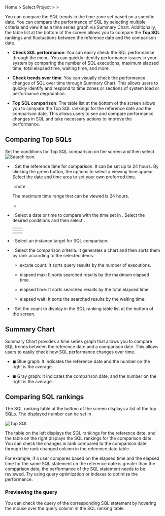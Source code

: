 Home &gt; Select Project &gt; <Cmdname sid="side_analysis" className="uitext" /> &gt; <Cmdname sid="side_dbTopSqlComparison" className="uitext" />

You can compare the SQL trends in the time zone set based on a specific date. You can compare the performance of SQL by selecting multiple criteria and view it as a time series graph via <UI>Summary Chart</UI>. Additionally, the table list at the bottom of the screen allows you to compare the **Top SQL** rankings and fluctuations between the reference date and the comparison date.

<ImgLang img="db-analysis-compare-top-sql.png" desc="Top SQL Comparison" />

- **Check SQL performance**: You can easily check the SQL performance through the <Cmdname sid="side_dbTopSqlComparison" className="uitext" /> menu. You can quickly identify performance issues in your system by comparing the number of SQL executions, maximum elapsed time, total elapsed time, waiting time, and more.

- **Check trends over time**: You can visually check the performance changes of SQL over time through <UI>Summary Chart</UI>. This allows users to quickly identify and respond to time zones or sections of system load or performance degradation.

- **Top SQL comparison**: The table list at the bottom of the screen allows you to compare the Top SQL rankings for the reference date and the comparison date. This allows users to see and compare performance changes in SQL and take necessary actions to improve the performance.

## Comparing Top SQLs

Set the conditions for Top SQL comparison on the screen and then select ![Search icon](/img/ico-btn-search.png).

- <Cmdname sid="reference_time" className="uitext" />: Set the reference time for comparison. It can be set up to 24 hours. By clicking the green button, the options to select a viewing time appear. Select the date and time area to set your own preferred time.

  :::note

  The maximum time range that can be viewed is 24 hours.

  :::

- <Cmdname sid="ITM08026" className="uitext" />: Select a date or time to compare with the time set in <Cmdname sid="reference_time" className="uitext" />. Select the desired conditions and then select <Cmdname sid="BTN06053" className="uitext" />.

  |              <Cmdname sid="move_date" className="uitext" />             |            <Cmdname sid="ITM08027" className="uitext" />           |
  | :---------------------------------------------------------------------: | :----------------------------------------------------------------: |
  | <ImgLang img="db-analysis-comapre-top-sql-date.png" desc="Date time" /> | <ImgLang img="db-analysis-comapre-top-sql-time.png" desc="Time" /> |

- <Cmdname sid="instance" className="uitext" />: Select an instance target for SQL comparison.

- <Cmdname sid="TTL06346" className="uitext" />: Select the comparison criteria. It generates a chart and then sorts them by rank according to the selected items.

  - <UI>excute count</UI>: It sorts query results by the number of executions.

  - <UI>elapsed max</UI>: It sorts searched results by the maximum elapsed time.

  - <UI>elapsed time</UI>: It sorts searched results by the total elapsed time.

  - <UI>elapsed wait</UI>: It sorts the searched results by the waiting time.

- <Cmdname sid="TTL07773" className="uitext" />: Set the count to display in the SQL ranking table list at the bottom of the screen.

## Summary Chart

<UI>Summary Chart</UI> provides a time series graph that allows you to compare SQL trends between the reference date and a comparison date. This allows users to easily check how SQL performance changes over time.

<ImgLang img="db-analysis-comapre-top-sql-summary-chart.png" desc="Summary Chart" />

- <span class="normal">◼︎</span> Blue graph: It indicates the reference date and the number on the right is the average.

- <span class="mstop">◼︎</span> Gray graph: It indicates the comparison date, and the number on the right is the average.

## Comparing SQL rankings

The SQL ranking table at the bottom of the screen displays a list of the top SQLs. The displayed number can be set in <Cmdname sid="TTL07773" className="uitext" />.

![Top SQL](/img/db-analysis-comapre-top-sql-table.png)

The table on the left displays the SQL rankings for the reference date, and the table on the right displays the SQL rankings for the comparison date. You can check the changes in rank compared to the comparison date through the <UI>rank changed</UI> column in the reference date table.

For example, if a user compares based on the <UI>elapsed time</UI> and the elapsed time for the same SQL statement on the reference date is greater than the comparison date, the performance of the SQL statement needs to be reviewed. Try using query optimization or indexes to optimize the performance.

### Previewing the query

<ImgLang img="db-analysis-comapre-top-sql-table-preview-query.png" desc="Previewing the query" />

You can check the query of the corresponding SQL statement by hovering the mouse over the <UI>query</UI> column in the SQL ranking table.
